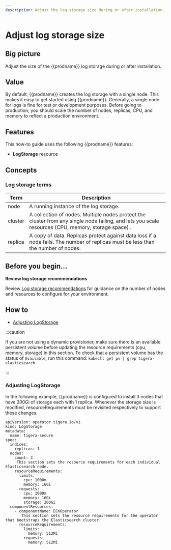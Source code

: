 ```yaml
---
description: Adjust the log storage size during or after installation.
---
```


# Adjust log storage size

## Big picture

Adjust the size of the {{prodname}} log storage during or after installation.

## Value

By default, {{prodname}} creates the log storage with a single node. This makes it easy to get started using {{prodname}}.
Generally, a single node for logs is fine for test or development purposes. Before going to production, you should scale
the number of nodes, replicas, CPU, and memory to reflect a production environment.

## Features

This how-to guide uses the following {{prodname}} features:

- **LogStorage** resource

## Concepts

### Log storage terms

| Term    | Description                                                                                                                                         |
| ------- | --------------------------------------------------------------------------------------------------------------------------------------------------- |
| node    | A running instance of the log storage.                                                                                                              |
| cluster | A collection of nodes. Multiple nodes protect the cluster from any single node failing, and lets you scale resources (CPU, memory, storage space) . |
| replica | A copy of data. Replicas protect against data loss if a node fails. The number of replicas must be less than the number of nodes.                   |

## Before you begin...

**Review log storage recommendations**

Review [Log storage recommendations](log-storage-recommendations.mdx) for guidance on the number of nodes and resources to configure for your environment.

## How to

- [Adjusting LogStorage](#adjusting-logstorage)

:::caution

If you are not using a dynamic provisioner, make sure there is an available persistent volume before updating the resource requirements (cpu, memory, storage) in this section. To check that a persistent volume has the status of `Available`, run this command: `kubectl get pv | grep tigera-elasticsearch`

:::

### Adjusting LogStorage

In the following example, {{prodname}} is configured to install 3 nodes that have 200Gi of storage each with 1 replica. Whenever the storage size is modified, resourceRequirements must be revisited respectively to support these changes.

```
apiVersion: operator.tigera.io/v1
kind: LogStorage
metadata:
  name: tigera-secure
spec:
  indices:
    replicas: 1
  nodes:
    count: 3
     This section sets the resource requirements for each individual Elasticsearch node.
    resourceRequirements:
      limits:
        cpu: 1000m
        memory: 16Gi
      requests:
        cpu: 1000m
        memory: 16Gi
        storage: 200Gi
  componentResources:
    - componentName: ECKOperator
       This section sets the resource requirements for the operator that bootstraps the Elasticsearch cluster.
      resourceRequirements:
        limits:
          memory: 512Mi
        requests:
          memory: 512Mi
```
